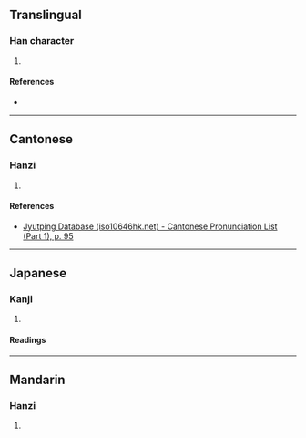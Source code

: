 {{character info/new}}
==Translingual==

===Han character===
{{Han char|rn=38|rad=女|as=12|sn=15|four=44486|canj=VTLC|ids=⿰女黃}}

# {{defn|Han|sort=女12}}

====References====
* {{Han ref|kx=0271.020|dkj=06709|dj=0538.370|hdz=21079.090|uh=5AF9|ud=23289|bh=E55C|bd=58716}}

----

==Cantonese==

===Hanzi===
{{yue-hanzi|jyut=[[maau4]]|y=maau4}}

# {{defn|lang=yue|sort=女12}}

====References====
* [http://www.iso10646hk.net/jp/document/download.jsp Jyutping Database (iso10646hk.net) - Cantonese Pronunciation List (Part 1), p. 95]

----

==Japanese==

===Kanji===
{{ja-kanji|grade=|rs=女12}}

# {{defn|lang=ja|sort=女12}}

====Readings====
{{ja-readings
|on=ぼう<ばう, みょう<めう
|kun=
}}

----

==Mandarin==

===Hanzi===
{{cmn-hanzi|pin=[[máo]] ([[mao2]])|wg=mao<sup>2</sup>}}

# {{defn|lang=cmn|sort=女12}}